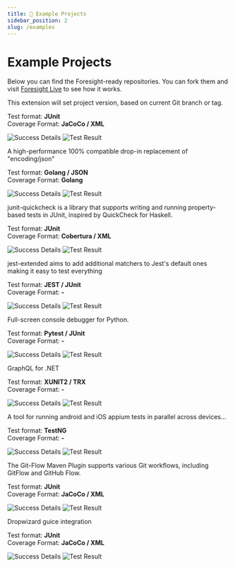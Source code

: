 ```yaml
---
title: 🧭 Example Projects
sidebar_position: 2
slug: /examples
---
```


# Example Projects
Below you can find the Foresight-ready repositories. 
You can fork them and visit [Foresight Live](https://foresight.thundra.live) to see how it works.

<div className="cols-1">
<Card title="Maven Git Versioning Extension" target="https://github.com/runforesight-demo/maven-git-versioning-extension" isNewWindow={true}>
  <p class="italic">This extension will set project version, based on current Git branch or tag.</p>
  Test format: <strong>JUnit</strong> 
  <br/>
  Coverage Format: <strong>JaCoCo / XML</strong>

  ![Success Details](http://foresight.service.thundra.us/public/api/v1/badge/success?repoId=a2580a99-fd36-42c2-8a24-cb71aef8135b) 
  ![Test Result](http://foresight.service.thundra.us/public/api/v1/badge/test?repoId=a2580a99-fd36-42c2-8a24-cb71aef8135b)

</Card>
<Card title="JSON Iterator / GO" target="https://github.com/runforesight-demo/go" isNewWindow={true}>
  <p class="italic">A high-performance 100% compatible drop-in replacement of "encoding/json"</p>
  Test format: <strong>Golang / JSON</strong> 
  <br/>
  Coverage Format: <strong>Golang</strong>

  ![Success Details](http://foresight.service.thundra.us/public/api/v1/badge/success?repoId=b2716963-e616-4563-bd07-a4575cf403f7)
  ![Test Result](http://foresight.service.thundra.us/public/api/v1/badge/test?repoId=b2716963-e616-4563-bd07-a4575cf403f7)

</Card>
<Card title="JUnit Quickcheck" target="https://github.com/runforesight-demo/junit-quickcheck" isNewWindow={true}>
  <p class="italic">junit-quickcheck is a library that supports writing and running property-based tests in JUnit, inspired by QuickCheck for Haskell.</p>
  Test format: <strong>JUnit</strong> 
  <br/>
  Coverage Format: <strong>Cobertura / XML</strong>

  ![Success Details](http://foresight.service.thundra.us/public/api/v1/badge/success?repoId=6dab0bbc-65d7-4c84-8aa0-113672c37af1)
  ![Test Result](http://foresight.service.thundra.us/public/api/v1/badge/test?repoId=6dab0bbc-65d7-4c84-8aa0-113672c37af1)

</Card>
<Card title="jest-extended" target="https://github.com/runforesight-demo/jest-extended" isNewWindow={true}>
  <p class="italic">jest-extended aims to add additional matchers to Jest's default ones making it easy to test everything </p>
  Test format: <strong>JEST / JUnit</strong> 
  <br/>
  Coverage Format: <strong>-</strong>

  ![Success Details](http://foresight.service.thundra.us/public/api/v1/badge/success?repoId=4f9bd2c4-68bd-4294-8dff-0b33d906e8a6)
  ![Test Result](http://foresight.service.thundra.us/public/api/v1/badge/test?repoId=4f9bd2c4-68bd-4294-8dff-0b33d906e8a6)

</Card>
<Card title="pudb" target="https://github.com/runforesight-demo/pudb" isNewWindow={true}>
  <p class="italic">Full-screen console debugger for Python.</p>
  Test format: <strong>Pytest / JUnit</strong> 
  <br/>
  Coverage Format: <strong>-</strong>

  ![Success Details](http://foresight.service.thundra.us/public/api/v1/badge/success?repoId=9fd0a233-9f65-4180-b759-e3c3326e022a)
  ![Test Result](http://foresight.service.thundra.us/public/api/v1/badge/test?repoId=9fd0a233-9f65-4180-b759-e3c3326e022a)

</Card>
<Card title="graphql-dotnet" target="https://github.com/runforesight-demo/graphql-dotnet" isNewWindow={true}>
  <p class="italic">GraphQL for .NET</p>
  Test format: <strong>XUNIT2 / TRX</strong> 
  <br/>
  Coverage Format: <strong>-</strong>

  ![Success Details](http://foresight.service.thundra.us/public/api/v1/badge/success?repoId=c242f1c9-bda4-4bd8-a6d9-e239ce8798ee)
  ![Test Result](http://foresight.service.thundra.us/public/api/v1/badge/test?repoId=c242f1c9-bda4-4bd8-a6d9-e239ce8798ee)

</Card>
<Card title="appium-test-distribution" target="https://github.com/runforesight-demo/appium-test-distribution/" isNewWindow={true}>
  <p class="italic">A tool for running android and iOS appium tests in parallel across devices...</p>
  Test format: <strong>TestNG</strong> 
  <br/>
  Coverage Format: <strong>-</strong>

  ![Success Details](http://foresight.service.thundra.us/public/api/v1/badge/success?repoId=b4c34bbe-c70c-4361-8b4c-fb1c2e9b5c83)
  ![Test Result](http://foresight.service.thundra.us/public/api/v1/badge/test?repoId=b4c34bbe-c70c-4361-8b4c-fb1c2e9b5c83)

</Card>
<Card title="gitflow-maven-plugin" target="https://github.com/runforesight-demo/gitflow-maven-plugin" isNewWindow={true}>
  <p class="italic">The Git-Flow Maven Plugin supports various Git workflows, including GitFlow and GitHub Flow.</p>
  Test format: <strong>JUnit</strong> 
  <br/>
  Coverage Format: <strong>JaCoCo / XML</strong>

  ![Success Details](http://foresight.service.thundra.us/public/api/v1/badge/success?repoId=949230e1-c91a-4b87-989e-6351cf4ab96f)
  ![Test Result](http://foresight.service.thundra.us/public/api/v1/badge/test?repoId=949230e1-c91a-4b87-989e-6351cf4ab96f)

</Card>
<Card title="dropwizard-guicey" target="https://github.com/runforesight-demo/dropwizard-guicey" isNewWindow={true}>
  <p class="italic">Dropwizard guice integration</p>
  Test format: <strong>JUnit</strong> 
  <br/>
  Coverage Format: <strong>JaCoCo / XML</strong>

  ![Success Details](http://foresight.service.thundra.us/public/api/v1/badge/success?repoId=db27cd8c-72e1-4489-9efe-a59d7347a575)
  ![Test Result](http://foresight.service.thundra.us/public/api/v1/badge/test?repoId=db27cd8c-72e1-4489-9efe-a59d7347a575)

</Card>
</div>
